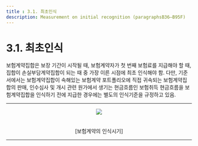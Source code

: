```yaml
---
title : 3.1. 최초인식
description: Measurement on initial recognition (paragraphsB36–B95F)
---
```



# 3.1. 최초인식

보험계약집합은  보장 기간이 시작될 때, 보험계약자가 첫 번째 보험료를 지급해야 할 때, 집합이 손실부담계약집합이 되는 때 중 가장 이른 시점에 최초 인식해야 함. 다만, 기준서에서는 보험계약집합이 속해있는 보험계약 포트폴리오에 직접 귀속되는 보험계약집합의 판매, 인수심사 및 개시 관련 원가에서 생기는 현금흐름인 보험취득 현금흐름을 보험계약집합을 인식하기 전에 지급한 경우에는 별도의 인식기준을 규정하고 있음. &#x20;


---
<center><Image src="/ifrs/pic3-11.png" width={700} /></center>
<br></br>
<center> [보험계약의 인식시기] </center>

---
